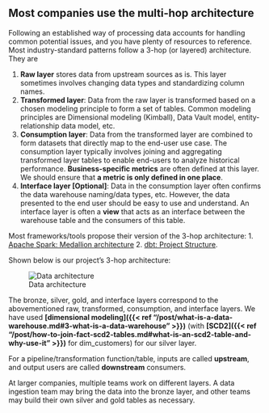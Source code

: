 ## Most companies use the multi-hop architecture

Following an established way of processing data accounts for handling common potential issues, and you have plenty of resources to reference. Most industry-standard patterns follow a 3-hop (or layered) architecture. They are 

1. **Raw layer** stores data from upstream sources as is. This layer sometimes involves changing data types and standardizing column names.
2. **Transformed layer**: Data from the raw layer is transformed based on a chosen modeling principle to form a set of tables. Common modeling principles are Dimensional modeling (Kimball), Data Vault model, entity-relationship data model, etc.
3. **Consumption layer**: Data from the transformed layer are combined to form datasets that directly map to the end-user use case. The consumption layer typically involves joining and aggregating transformed layer tables to enable end-users to analyze historical performance. **Business-specific metrics** are often defined at this layer.  We should ensure that **a  metric is only defined in one place**.
4. **Interface layer [Optional]**: Data in the consumption layer often confirms the data warehouse naming/data types, etc. However, the data presented to the end user should be easy to use and understand. An interface layer is often a **view** that acts as an interface between the warehouse table and the consumers of this table.

Most frameworks/tools propose their version of the 3-hop architecture: 
1. [Apache Spark: Medallion architecture](https://www.databricks.com/glossary/medallion-architecture)
2. [dbt: Project Structure](https://docs.getdbt.com/guides/best-practices/how-we-structure/1-guide-overview).

Shown below is our project's 3-hop architecture:

![Data architecture](/images/de_best_practices/data_flow.png)

The bronze, silver, gold, and interface layers correspond to the abovementioned raw, transformed, consumption, and interface layers. We have used **[dimensional modeling]({{< ref "/post/what-is-a-data-warehouse.md#3-what-is-a-data-warehouse" >}})** (with **[SCD2]({{< ref "/post/how-to-join-fact-scd2-tables.md#what-is-an-scd2-table-and-why-use-it" >}})** for dim_customers) for our silver layer. 

For a pipeline/transformation function/table, inputs are called **upstream**, and output users are called **downstream** consumers.

At larger companies, multiple teams work on different layers. A data ingestion team may bring the data into the bronze layer, and other teams may build their own silver and gold tables as necessary.

